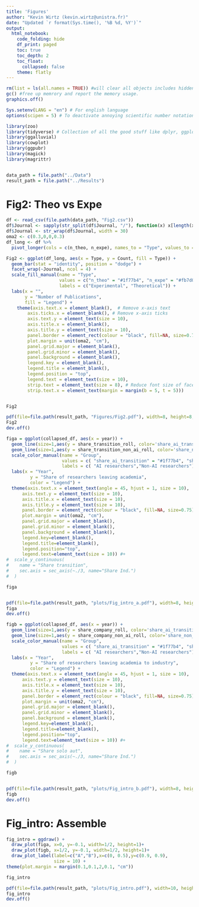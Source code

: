 ```yaml
---
title: 'Figures'
author: "Kevin Wirtz (kevin.wirtz@unistra.fr)"
date: "Updated `r format(Sys.time(), '%B %d, %Y')`"
output:
  html_notebook:
    code_folding: hide
    df_print: paged
    toc: true
    toc_depth: 2
    toc_float:
      collapsed: false
    theme: flatly
---
```


```r

rm(list = ls(all.names = TRUE)) #will clear all objects includes hidden objects.
gc() #free up memrory and report the memory usage.
graphics.off()

Sys.setenv(LANG = "en") # For english language
options(scipen = 5) # To deactivate annoying scientific number notation

library(zoo)
library(tidyverse) # Collection of all the good stuff like dplyr, ggplot2 ect.
library(ggalluvial)
library(cowplot)
library(ggpubr)
library(magick)
library(magrittr)


data_path = file.path("../Data") 
result_path = file.path("../Results") 

```

# Fig2: Theo vs Expe
```r
df <- read_csv(file.path(data_path, "Fig2.csv"))
df$Journal <- sapply(str_split(df$Journal, "/"), function(x) x[length(x)])
df$Journal <- str_wrap(df$Journal, width = 30)
oma2 <- c(0.3,0,0,0.3)
df_long <- df %>%
  pivot_longer(cols = c(n_theo, n_expe), names_to = "Type", values_to = "Count")
```
```r
Fig2 <- ggplot(df_long, aes(x = Type, y = Count, fill = Type)) +
  geom_bar(stat = "identity", position = "dodge") +
  facet_wrap(~Journal, ncol = 4) +
  scale_fill_manual(name = "Type",
                    values = c("n_theo" = "#1f77b4", "n_expe" = "#fb7d07"),
                    labels = c("Experimental", "Theoretical")) +
  labs(x = "",
       y = "Number of Publications",
       fill = "Legend") +
    theme(axis.text.x = element_blank(),  # Remove x-axis text
        axis.ticks.x = element_blank(), # Remove x-axis ticks
        axis.text.y = element_text(size = 10),
        axis.title.x = element_blank(),
        axis.title.y = element_text(size = 10),
        panel.border = element_rect(colour = "black", fill=NA, size=0.75),
        plot.margin = unit(oma2, "cm"),
        panel.grid.major = element_blank(),
        panel.grid.minor = element_blank(),
        panel.background = element_blank(),
        legend.key = element_blank(),
        legend.title = element_blank(),
        legend.position = "top",
        legend.text = element_text(size = 10),
        strip.text = element_text(size = 8), # Reduce font size of facet labels
        strip.text.x = element_text(margin = margin(b = 5, t = 5))) 


Fig2

pdf(file=file.path(result_path, "Figures/Fig2.pdf"), width=8, height=8, family="Helvetica", pointsize=6)
Fig2
dev.off()

```

```r

figa = ggplot(collapsed_df, aes(x = year)) + 
  geom_line(size=1,aes(y = share_transition_roll, color='share_ai_transition')) + 
  geom_line(size=1,aes(y = share_transition_non_ai_roll, color='share_non_ai_transition')) +
  scale_color_manual(name = "Group",
                     values = c( "share_ai_transition" = "#1f77b4", "share_non_ai_transition" = "black"),
                     labels = c( "AI researchers","Non-AI researchers")) +
  labs(x = "Year",
         y = "Share of researchers leaving academia",
         color = "Legend") +
  theme(axis.text.x = element_text(angle = 45, hjust = 1, size = 10),
      axis.text.y = element_text(size = 10),
      axis.title.x = element_text(size = 10),
      axis.title.y = element_text(size = 10),
      panel.border = element_rect(colour = "black", fill=NA, size=0.75),
      plot.margin = unit(oma2, "cm"),
      panel.grid.major = element_blank(),
      panel.grid.minor = element_blank(),
      panel.background = element_blank(),
      legend.key=element_blank(),
      legend.title=element_blank(),
      legend.position="top",
      legend.text=element_text(size = 10)) #+
#  scale_y_continuous(
#    name = "Share transition",
#    sec.axis = sec_axis(~./3, name="Share Ind.")
#  )

figa


pdf(file=file.path(result_path, "plots/Fig_intro_a.pdf"), width=8, height=5, family="Helvetica", pointsize=6)
figa
dev.off()

```

```r

figb = ggplot(collapsed_df, aes(x = year)) + 
  geom_line(size=1,aes(y = share_company_roll, color='share_ai_transition')) + 
  geom_line(size=1,aes(y = share_company_non_ai_roll, color='share_non_ai_transition')) +
  scale_color_manual(name = "Group",
                     values = c( "share_ai_transition" = "#1f77b4", "share_non_ai_transition" = "black"),
                     labels = c( "AI researchers","Non-AI researchers")) +
  labs(x = "Year",
         y = "Share of researchers leaving academia to industry",
         color = "Legend") +
  theme(axis.text.x = element_text(angle = 45, hjust = 1, size = 10),
      axis.text.y = element_text(size = 10),
      axis.title.x = element_text(size = 10),
      axis.title.y = element_text(size = 10),
      panel.border = element_rect(colour = "black", fill=NA, size=0.75),
      plot.margin = unit(oma2, "cm"),
      panel.grid.major = element_blank(),
      panel.grid.minor = element_blank(),
      panel.background = element_blank(),
      legend.key=element_blank(),
      legend.title=element_blank(),
      legend.position="top",
      legend.text=element_text(size = 10)) #+
#  scale_y_continuous(
#    name = "Share solo aut",
#    sec.axis = sec_axis(~./3, name="Share Ind.")
#  )

figb


pdf(file=file.path(result_path, "plots/Fig_intro_b.pdf"), width=8, height=5, family="Helvetica", pointsize=6)
figb
dev.off()

```

# Fig_intro: Assemble ####
```r


fig_intro = ggdraw() +
  draw_plot(figa, x=0, y=-0.1, width=1/2, height=1)+
  draw_plot(figb, x=1/2, y=-0.1, width=1/2, height=1)+
  draw_plot_label(label=c("A","B"),x=c(0, 0.5),y=c(0.9, 0.9), 
                  size = 10) +
theme(plot.margin = margin(0.1,0.1,2,0.1, "cm")) 

fig_intro

```

```r
pdf(file=file.path(result_path, "plots/Fig_intro.pdf"), width=10, height=5, family="Helvetica", pointsize=6)
fig_intro
dev.off()
```



